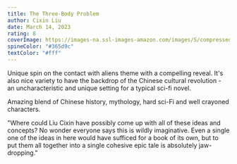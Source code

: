 ```yaml
---
title: The Three-Body Problem
author: Cixin Liu
date: March 14, 2023
rating: 8
coverImage: https://images-na.ssl-images-amazon.com/images/S/compressed.photo.goodreads.com/books/1415428227i/20518872.jpg
spineColor: "#365d9c"
textColor: "#fff"
---
```


Unique spin on the contact with aliens theme with a compelling reveal. It's also nice variety to have the backdrop of the Chinese cultural revolution - an uncharacteristic and unique setting for a typical sci-fi novel.


Amazing blend of Chinese history, mythology, hard sci-Fi and well crayoned characters.

"Where could Liu Cixin have possibly come up with all of these ideas and concepts? No wonder everyone says this is wildly imaginative. Even a single one of the ideas in here would have sufficed for a book of its own, but to put them all together into a single cohesive epic tale is absolutely jaw-dropping."